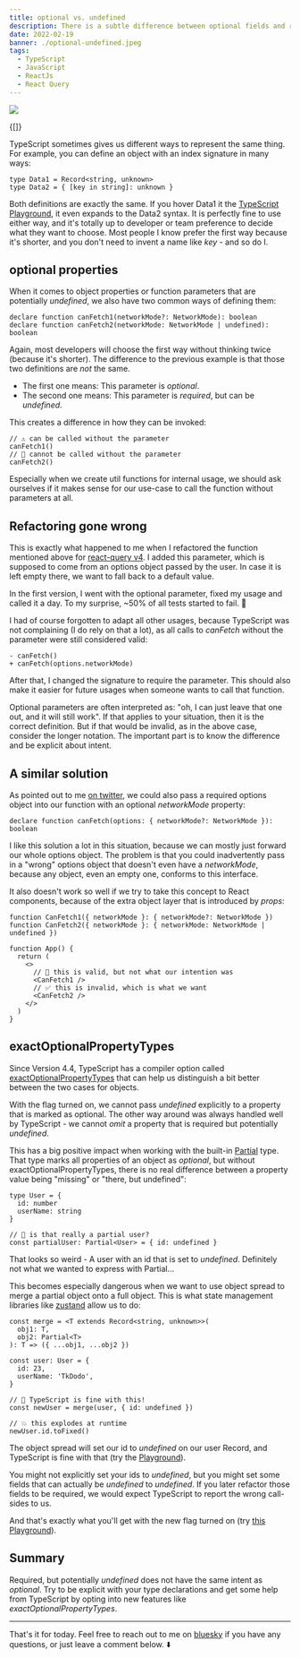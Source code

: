 ```yaml
---
title: optional vs. undefined
description: There is a subtle difference between optional fields and required, but potentially undefined ones.
date: 2022-02-19
banner: ./optional-undefined.jpeg
tags:
  - TypeScript
  - JavaScript
  - ReactJs
  - React Query
---
```



<img src="./optional-undefined.jpeg" />

<Attribution name="Evan Dennis" url="https://unsplash.com/@evan__bray" />

<Translations>{[]}</Translations>

TypeScript sometimes gives us different ways to represent the same thing. For example, you can define an object with an index signature in many ways:

```ts:title=object-definition
type Data1 = Record<string, unknown>
type Data2 = { [key in string]: unknown }
```

Both definitions are exactly the same. If you hover Data1 it the [TypeScript Playground](https://www.typescriptlang.org/play?#code/C4TwDgpgBAIghsOBGKBeKAlCBjA9gJwBMAeAZ2HwEsA7AcwBooBXaga2twHdqA+AKFCRYCOACY0UAN5QA2qwggoNKOSp0AugC5mbDtygBfIA), it even expands to the Data2 syntax. It is perfectly fine to use either way, and it's totally up to developer or team preference to decide what they want to choose. Most people I know prefer the first way because it's shorter, and you don't need to invent a name like _key_ - and so do I.

## optional properties

When it comes to object properties or function parameters that are potentially _undefined_, we also have two common ways of defining them:

```ts:title=optional-properties
declare function canFetch1(networkMode?: NetworkMode): boolean
declare function canFetch2(networkMode: NetworkMode | undefined): boolean
```

Again, most developers will choose the first way without thinking twice (because it's shorter). The difference to the previous example is that those two definitions are _not_ the same.

- The first one means: This parameter is _optional_.
- The second one means: This parameter is _required_, but can be _undefined_.

This creates a difference in how they can be invoked:

```ts:title=different-invocations
// ⚠️️️ can be called without the parameter
canFetch1()
// 🧐 cannot be called without the parameter
canFetch2()
```

Especially when we create util functions for internal usage, we should ask ourselves if it makes sense for our use-case to call the function without parameters at all.

## Refactoring gone wrong

This is exactly what happened to me when I refactored the function mentioned above for [react-query v4](https://github.com/tannerlinsley/react-query/blob/1247d7beab39ea4cae1ecb2d59c6f6b49ccd9fec/src/core/retryer.ts#L47-L51). I added this parameter, which is supposed to come from an options object passed by the user. In case it is left empty there, we want to fall back to a default value.

In the first version, I went with the optional parameter, fixed my usage and called it a day. To my surprise, ~50% of all tests started to fail. 🚨

I had of course forgotten to adapt all other usages, because TypeScript was not complaining (I do rely on that a lot), as all calls to _canFetch_ without the parameter were still considered valid:

```diff:title=the-fix
- canFetch()
+ canFetch(options.networkMode)
```

After that, I changed the signature to require the parameter. This should also make it easier for future usages when someone wants to call that function.

Optional parameters are often interpreted as: "oh, I can just leave that one out, and it will still work". If that applies to your situation, then it is the correct definition. But if that would be invalid, as in the above case, consider the longer notation. The important part is to know the difference and be explicit about intent.

## A similar solution

As pointed out to me [on twitter](https://twitter.com/Elkingtonne/status/1476916901121036289), we could also pass a required options object into our function with an optional _networkMode_ property:

```ts:title=the-object-solution
declare function canFetch(options: { networkMode?: NetworkMode }): boolean
```

I like this solution a lot in this situation, because we can mostly just forward our whole options object. The problem is that you could inadvertently pass in a "wrong" options object that doesn't even have a _networkMode_, because any object, even an empty one, conforms to this interface.

It also doesn't work so well if we try to take this concept to React components, because of the extra object layer that is introduced by _props_:

```tsx:title=react-props
function CanFetch1({ networkMode }: { networkMode?: NetworkMode })
function CanFetch2({ networkMode }: { networkMode: NetworkMode | undefined })

function App() {
  return (
    <>
      // 🚨 this is valid, but not what our intention was
      <CanFetch1 />
      // ✅ this is invalid, which is what we want
      <CanFetch2 />
    </>
  )
}
```

## exactOptionalPropertyTypes

Since Version 4.4, TypeScript has a compiler option called [exactOptionalPropertyTypes](https://www.typescriptlang.org/tsconfig/#exactOptionalPropertyTypes) that can help us distinguish a bit better between the two cases for objects.

With the flag turned on, we cannot pass _undefined_ explicitly to a property that is marked as optional. The other way around was always handled well by TypeScript - we cannot _omit_ a property that is required but potentially _undefined_.

This has a big positive impact when working with the built-in [Partial](https://www.typescriptlang.org/docs/handbook/utility-types.html#partialtype) type. That type marks all properties of an object as _optional_, but without exactOptionalPropertyTypes, there is no real difference between a property value being "missing" or "there, but undefined":

```ts:title=dangerous-partial
type User = {
  id: number
  userName: string
}

// 🚨 is that really a partial user?
const partialUser: Partial<User> = { id: undefined }
```

That looks so weird - A user with an id that is set to _undefined_. Definitely not what we wanted to express with Partial...

This becomes especially dangerous when we want to use object spread to merge a partial object onto a full object. This is what state management libraries like [zustand](https://zustand.surge.sh/) allow us to do:

```ts:title=merge-partial
const merge = <T extends Record<string, unknown>>(
  obj1: T,
  obj2: Partial<T>
): T => ({ ...obj1, ...obj2 })

const user: User = {
  id: 23,
  userName: 'TkDodo',
}

// 🚨 TypeScript is fine with this!
const newUser = merge(user, { id: undefined })

// 💥 this explodes at runtime
newUser.id.toFixed()
```

The object spread will set our id to _undefined_ on our user Record, and TypeScript is fine with that (try the [Playground](https://www.typescriptlang.org/play?exactOptionalPropertyTypes=false#code/C4TwDgpgBAqgzhATlAvFA3gKClAlgEwC4oA7AVwFsAjJbKMhRAOQEMKJi5hFcSBzTAF9MmAMYB7ElyjtEfaGgA8AFSgQAHsAgl8cKACUIExPkVce-ADT0SAaxLiA7iQB8LgBR1xVAFYBGYmVLL18AJmIABRZEYFwWABsVF0wASkDUFyh3dCgAOnzvf2t83MLQqEEUkQkpYHpGYngkVAw6AmJQgGZgnAYkVnZiAHJlWwARcXxxIeDhTAB6eahAXg3ACr2oZXAIAGVRHjA63D0AM15oR1xgAAsoa6OAQjFJaRIIRybkNFl5dz7Eaxy7Rs+Agp1e+AqVQWS2WgFKd25XI5qdRgeKTCB6Fh1RBkEixdiYV7vRi5Ai5YDiABiuHUEHw7hSQA)).

You might not explicitly set your ids to _undefined_, but you might set some fields that can actually be _undefined_ to _undefined_. If you later refactor those fields to be required, we would expect TypeScript to report the wrong call-sides to us.

And that's exactly what you'll get with the new flag turned on (try [this Playground](https://www.typescriptlang.org/play?exactOptionalPropertyTypes=true#code/C4TwDgpgBAqgzhATlAvFA3gKClAlgEwC4oA7AVwFsAjJbKMhRAOQEMKJi5hFcSBzTAF9MmAMYB7ElyjtEfaGgA8AFSgQAHsAgl8cKACUIExPkVce-ADT0SAaxLiA7iQB8LgBR1xVAFYBGYmVLL18AJmIABRZEYFwWABsVF0wASkDUFyh3dCgAOnzvf2t83MLQqEEUkQkpYHpGYngkVAw6AmJQgGZgnAYkVnZiAHJlWwARcXxxIeDhTAB6eahAUHIoZXAIAGVRHjA6pERxRD0HRzFJaRIIRybkNFl5dz7Eaxz2m3wIADNeCHwKlJAA)).

## Summary

Required, but potentially _undefined_ does not have the same intent as _optional_. Try to be explicit with your type declarations and get some help from TypeScript by opting into new features like _exactOptionalPropertyTypes_.

---

That's it for today. Feel free to reach out to me on [bluesky](https://bsky.app/profile/tkdodo.eu)
if you have any questions, or just leave a comment below. ⬇️

<Comments />
